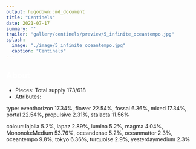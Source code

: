 ```yaml
---
output: hugodown::md_document
title: "Centinels"
date: 2021-07-17
summary: ''
trailer: "gallery/centinels/preview/5_infinite_oceantempo.jpg"
splash:
  image: "./image/5_infinite_oceantempo.jpg"
  caption: "Centinels"
---
```


<style>
.splash-caption-tweak {
  letter-spacing: 10px;
  font-weight: 700;
  font-size: 200%;
  color: black;
}

h2 {color: white;}
</style>

<div class="full-width">

## About

+ Pieces: Total supply 173/618
+ Attributes:

type: eventhorizon 17.34%, flower 22.54%, fossal 6.36%, mixed 17.34%, portal 22.54%, propulsive 2.31%, stalacta 11.56%

colour: lajolla 5.2%, lapaz 2.89%, lumina 5.2%, magma 4.04%, MononokeMedium 53.76%, oceandense 5.2%, oceanmatter 2.3%, oceantempo 9.8%, tokyo 6.36%, turquoise 2.9%, yesterdaymedium 2.3%


</div>

<div class="full-width">

</div>


